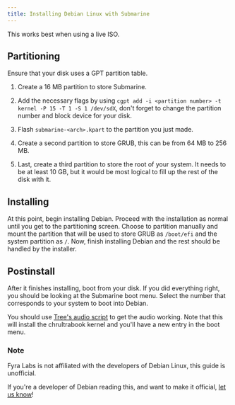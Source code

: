 ```yaml
---
title: Installing Debian Linux with Submarine
---
```


<Callout type="info">This works best when using a live ISO.</Callout>

## Partitioning

Ensure that your disk uses a GPT partition table.

1. Create a 16 MB partition to store Submarine.

2. Add the necessary flags by using `cgpt add -i <partition number> -t kernel -P 15 -T 1 -S 1 /dev/sdX`, don't forget to change the partition number and block device for your disk.

3. Flash `submarine-<arch>.kpart` to the partition you just made.

4. Create a second partition to store GRUB, this can be from 64 MB to 256 MB.

5. Last, create a third partition to store the root of your system. It needs to be at least 10 GB, but it would be most logical to fill up the rest of the disk with it.

## Installing

At this point, begin installing Debian. Proceed with the installation as normal until you get to the partitioning screen. Choose to partition manually and mount the partition that will be used to store GRUB as `/boot/efi` and the system partition as `/`. Now, finish installing Debian and the rest should be handled by the installer.

## Postinstall

After it finishes installing, boot from your disk. If you did everything right, you should be looking at the Submarine boot menu. Select the number that corresponds to your system to boot into Debian.

You should use [Tree's audio script](https://github.com/WeirdTreeThing/chromebook-linux-audio) to get the audio working. Note that this will install the chrultrabook kernel and you'll have a new entry in the boot menu.

### Note

Fyra Labs is not affiliated with the developers of Debian Linux, this guide is unofficial.

If you're a developer of Debian reading this, and want to make it official, [let us know](mailto:contact@fyralabs.com)!
